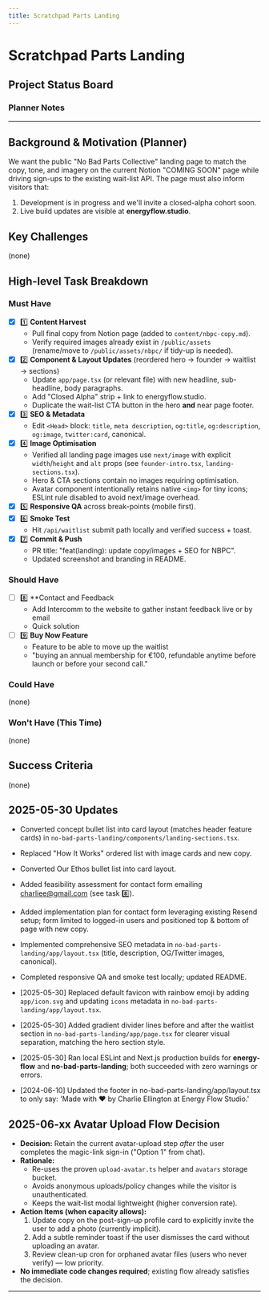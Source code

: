 ```yaml
---
title: Scratchpad Parts Landing
---
```


# Scratchpad Parts Landing

## Project Status Board

### Planner Notes

---

## Background & Motivation (Planner)
We want the public "No Bad Parts Collective" landing page to match the copy, tone, and imagery on the current Notion "COMING SOON" page while driving sign-ups to the existing wait-list API. The page must also inform visitors that:
1. Development is in progress and we'll invite a closed-alpha cohort soon.
2. Live build updates are visible at **energyflow.studio**.

## Key Challenges
(none)

## High-level Task Breakdown

### Must Have 
- [x] 1️⃣ **Content Harvest**
  - Pull final copy from Notion page (added to `content/nbpc-copy.md`).
  - Verify required images already exist in `/public/assets` (rename/move to `/public/assets/nbpc/` if tidy-up is needed).
- [x] 2️⃣ **Component & Layout Updates** (reordered hero → founder → waitlist → sections)
  - Update `app/page.tsx` (or relevant file) with new headline, sub-headline, body paragraphs.
  - Add "Closed Alpha" strip + link to energyflow.studio.
  - Duplicate the wait-list CTA button in the hero **and** near page footer.
- [x] 3️⃣ **SEO & Metadata**
  - Edit `<Head>` block: `title`, `meta description`, `og:title`, `og:description`, `og:image`, `twitter:card`, canonical.
- [x] 4️⃣ **Image Optimisation**
  - Verified all landing page images use `next/image` with explicit `width`/`height` and `alt` props (see `founder-intro.tsx`, `landing-sections.tsx`).
  - Hero & CTA sections contain no images requiring optimisation.
  - Avatar component intentionally retains native `<img>` for tiny icons;
    ESLint rule disabled to avoid next/image overhead.
- [x] 5️⃣ **Responsive QA** across break-points (mobile first).
- [x] 6️⃣ **Smoke Test**
  - Hit `/api/waitlist` submit path locally and verified success + toast.
- [x] 7️⃣ **Commit & Push**
  - PR title: "feat(landing): update copy/images + SEO for NBPC".
  - Updated screenshot and branding in README.

### Should Have 
- [ ] 8️⃣ **Contact and Feedback 
  - Add Intercomm to the website to gather instant feedback live or by email 
  - Quick solution 
- [ ] 9️⃣ **Buy Now Feature**
  - Feature to be able to move up the waitlist 
  - "buying an annual membership for €100, refundable anytime before launch or before your second call."

### Could Have 
(none)

### Won't Have (This Time)
(none)


## Success Criteria
(none)

## 2025-05-30 Updates
- Converted concept bullet list into card layout (matches header feature cards) in `no-bad-parts-landing/components/landing-sections.tsx`.
- Replaced "How It Works" ordered list with image cards and new copy.
- Converted Our Ethos bullet list into card layout.
- Added feasibility assessment for contact form emailing charliee@gmail.com (see task 8️⃣).
- Added implementation plan for contact form leveraging existing Resend setup; form limited to logged-in users and positioned top & bottom of page with new copy.
- Implemented comprehensive SEO metadata in `no-bad-parts-landing/app/layout.tsx` (title, description, OG/Twitter images, canonical).
- Completed responsive QA and smoke test locally; updated README.
- [2025-05-30] Replaced default favicon with rainbow emoji by adding `app/icon.svg` and updating `icons` metadata in `no-bad-parts-landing/app/layout.tsx`.
- [2025-05-30] Added gradient divider lines before and after the waitlist section in `no-bad-parts-landing/app/page.tsx` for clearer visual separation, matching the hero section style.
- [2025-05-30] Ran local ESLint and Next.js production builds for **energy-flow** and **no-bad-parts-landing**; both succeeded with zero warnings or errors.

- [2024-06-10] Updated the footer in no-bad-parts-landing/app/layout.tsx to only say: 'Made with ❤️ by Charlie Ellington at Energy Flow Studio.'

## 2025-06-xx Avatar Upload Flow Decision

- **Decision:** Retain the current avatar-upload step _after_ the user completes the magic-link sign-in ("Option 1" from chat).
- **Rationale:**
  - Re-uses the proven `upload-avatar.ts` helper and `avatars` storage bucket.
  - Avoids anonymous uploads/policy changes while the visitor is unauthenticated.
  - Keeps the wait-list modal lightweight (higher conversion rate).
- **Action Items (when capacity allows):**
  1. Update copy on the post-sign-up profile card to explicitly invite the user to add a photo (currently implicit).
  2. Add a subtle reminder toast if the user dismisses the card without uploading an avatar.
  3. Review clean-up cron for orphaned avatar files (users who never verify) — low priority.
- **No immediate code changes required**; existing flow already satisfies the decision.

---
